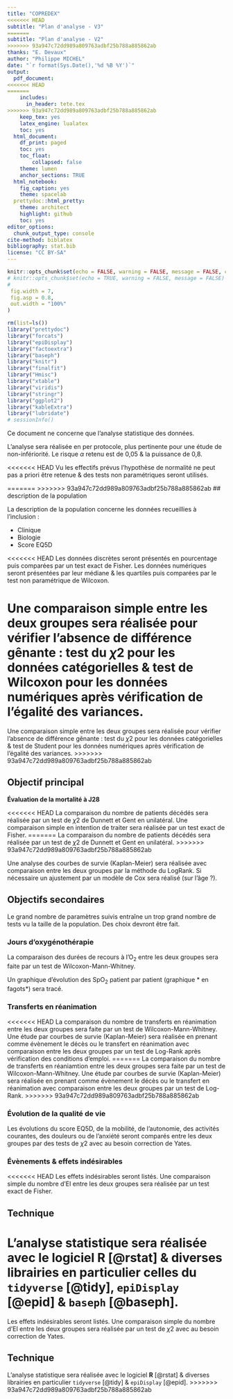 ```yaml
---
title: "COPREDEX"
<<<<<<< HEAD
subtitle: "Plan d'analyse - V3"
=======
subtitle: "Plan d'analyse - V2"
>>>>>>> 93a947c72dd989a809763adbf25b788a885862ab
thanks: "E. Devaux"
author: "Philippe MICHEL"
date: "`r format(Sys.Date(),'%d %B %Y')`"
output:
  pdf_document:
<<<<<<< HEAD
=======
    includes:
      in_header: tete.tex
>>>>>>> 93a947c72dd989a809763adbf25b788a885862ab
    keep_tex: yes
    latex_engine: lualatex
    toc: yes  
  html_document:
    df_print: paged
    toc: yes
    toc_float: 
        collapsed: false
    theme: lumen
    anchor_sections: TRUE
  html_notebook:
    fig_caption: yes
    theme: spacelab
  prettydoc::html_pretty:
    theme: architect
    highlight: github
    toc: yes
editor_options:
  chunk_output_type: console
cite-method: biblatex
bibliography: stat.bib
license: "CC BY-SA"
---
```


```r
knitr::opts_chunk$set(echo = FALSE, warning = FALSE, message = FALSE, cache = FALSE,
# knitr::opts_chunk$set(echo = TRUE, warning = FALSE, message = FALSE)
#
 fig.width = 7,
 fig.asp = 0.8,
 out.width = "100%"
)
```

```r
rm(list=ls())
library("prettydoc")
library("forcats")
library("epiDisplay")
library("factoextra")
library("baseph")
library("knitr")
library("finalfit")
library("Hmisc")
library("xtable")
library("viridis")
library("stringr")
library("ggplot2")
library("kableExtra")
library("lubridate")
# sessionInfo()
```

Ce document ne concerne que l'analyse statistique des données. 

L'analyse sera réalisée en per protocole, plus pertinente pour une étude de non-infériorité. Le risque $\alpha$ retenu est de 0,05 & la puissance de 0,8.

<<<<<<< HEAD
Vu les effectifs prévus l'hypothèse de normalité ne peut pas a priori être retenue & des tests non paramétriques seront utilisés. 

=======
>>>>>>> 93a947c72dd989a809763adbf25b788a885862ab
## description de la population

La description de la population concerne les données recueillies à l'inclusion :

- Clinique
- Biologie
- Score EQ5D

<<<<<<< HEAD
Les données discrètes seront présentés en pourcentage puis comparées par un test exact de Fisher. Les données numériques seront présentées par leur médiane & les quartiles puis comparées par le test non paramétrique de Wilcoxon. 


Une comparaison simple entre les deux groupes sera réalisée pour vérifier l'absence de différence gênante : test du $\chi 2$ pour les données catégorielles & test de Wilcoxon pour les données numériques après vérification de l'égalité des variances. 
=======
Une comparaison simple entre les deux groupes sera réalisée pour vérifier l'absence de différence gênante : test du $\chi 2$ pour les données catégorielles & test de Student pour les données numériques après vérification de l'égalité des variances. 
>>>>>>> 93a947c72dd989a809763adbf25b788a885862ab


## Objectif principal

**Évaluation de la mortalité à J28** 

<<<<<<< HEAD
La comparaison du nombre de patients décédés sera réalisée par un test de  $\chi 2$ de Dunnett et Gent en unilatéral. Une comparaison simple en intention de traiter sera réalisée par un test exact de Fisher.
=======
La comparaison du nombre de patients décédés sera réalisée par un test de  $\chi 2$ de Dunnett et Gent en unilatéral.
>>>>>>> 93a947c72dd989a809763adbf25b788a885862ab

Une analyse des courbes de survie (Kaplan-Meier) sera réalisée avec comparaison entre les deux groupes par la méthode du LogRank. Si nécessaire un ajustement par un modèle de Cox sera réalisé (sur l'âge ?).

## Objectifs secondaires

Le grand nombre de paramètres suivis entraîne un trop grand nombre de tests vu la taille de la population. Des choix devront être fait.


### Jours d'oxygénothérapie

La comparaison des durées de recours à l'O<sub>2</sub> entre les deux groupes sera faite par un test de Wilcoxon-Mann-Whitney. 

Un graphique d'évolution des SpO<sub>2</sub> patient par patient (graphique * en fagots*) sera tracé.

### Transferts en réanimation

<<<<<<< HEAD
La comparaison du nombre de transferts en réanimation entre les deux groupes sera faite par un test de Wilcoxon-Mann-Whitney. Une étude par courbes de survie (Kaplan-Meier) sera réalisée en prenant comme évènement le décès ou le transfert en réanimation avec comparaison entre les deux groupes par un test de Log-Rank après vérification des conditions d'emploi.
=======
La comparaison du nombre de transferts en réaniamtion entre les deux groupes sera faite par un test de Wilcoxon-Mann-Whitney. Une étude par courbes de survie (Kaplan-Meier) sera réalisée en prenant comme évènement le décès ou le transfert en réanimation avec comparaison entre les deux groupes par un test de Log-Rank.
>>>>>>> 93a947c72dd989a809763adbf25b788a885862ab

### Évolution de la qualité de vie

Les évolutions du score EQ5D, de la mobilité, de l'autonomie, des activités courantes, des douleurs ou de l'anxiété seront comparés entre les deux groupes par des tests de $\chi 2$ avec au besoin correction de Yates.

### Évènements & effets indésirables
<<<<<<< HEAD
 Les effets indésirables seront listés. Une comparaison simple du nombre d'EI entre les deux groupes sera réalisée par un test exact de Fisher.
 
## Technique {.appendix}

L'analyse statistique sera réalisée avec le logiciel **R** [@rstat]  & diverses librairies en particulier celles du `tidyverse` [@tidy], `epiDisplay` [@epid] & `baseph` [@baseph].
=======
 Les effets indésirables seront listés. Une comparaison simple du nombre d'EI entre les deux groupes sera réalisée par un test de $\chi 2$ avec au besoin correction de Yates.
 
## Technique {.appendix}

L'analyse statistique sera réalisée avec le logiciel **R** [@rstat] & diverses librairies en particulier `tidyverse` [@tidy] & `epiDisplay` [@epid].
>>>>>>> 93a947c72dd989a809763adbf25b788a885862ab

